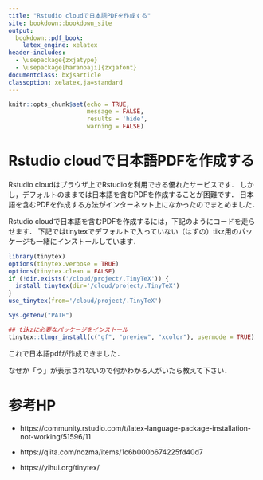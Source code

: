 ```yaml
--- 
title: "Rstudio cloudで日本語PDFを作成する"
site: bookdown::bookdown_site
output:
  bookdown::pdf_book:
    latex_engine: xelatex
header-includes: 
  - \usepackage{zxjatype} 
  - \usepackage[haranoaji]{zxjafont} 
documentclass: bxjsarticle
classoption: xelatex,ja=standard
---
```


```r
knitr::opts_chunk$set(echo = TRUE,
                      message = FALSE,
                      results = 'hide',
                      warning = FALSE)
```

# Rstudio cloudで日本語PDFを作成する

Rstudio cloudはブラウザ上でRstudioを利用できる優れたサービスです．
しかし，デフォルトのままでは日本語を含むPDFを作成することが困難です．
日本語を含むPDFを作成する方法がインターネット上になかったのでまとめました．

Rstudio cloudで日本語を含むPDFを作成するには，下記のようにコードを走らせます．
下記ではtinytexでデフォルトで入っていない（はずの）tikz用のパッケージも一緒にインストールしています．

```r
library(tinytex)
options(tinytex.verbose = TRUE)
options(tinytex.clean = FALSE)
if (!dir.exists('/cloud/project/.TinyTeX')) {
  install_tinytex(dir='/cloud/project/.TinyTeX')
}
use_tinytex(from='/cloud/project/.TinyTeX')

Sys.getenv("PATH")

## tikzに必要なパッケージをインストール
tinytex::tlmgr_install(c("gf", "preview", "xcolor"), usermode = TRUE)
```

これで日本語pdfが作成できました．

なぜか「う」が表示されないので何かわかる人がいたら教えて下さい．

# 参考HP

- https://community.rstudio.com/t/latex-language-package-installation-not-working/51596/11

- https://qiita.com/nozma/items/1c6b000b674225fd40d7

- https://yihui.org/tinytex/
